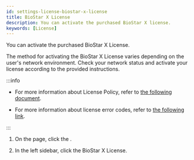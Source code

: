 ```yaml
---
id: settings-license-biostar-x-license
title: BioStar X License
description: You can activate the purchased BioStar X license.
keywords: [License]
---
```


You can activate the purchased <Cmd>BioStar X License</Cmd>.

The method for activating the <Cmd>BioStar X License</Cmd> varies depending on the user's network environment. Check your network status and activate your license according to the provided instructions.

:::info

* For more information about License Policy, refer to [the following document](licensing).

* For more information about license error codes, refer to [the following link](https://reprisesoftware.com/docs/isv/appendix/appendix-b-rlm-status-values.html).

:::

1. On the <Cmd sid='shell.header.launcher' /> page, click the <Cmd sid='shell.header.setting' />.

1. In the left sidebar, click the <Cmd>BioStar X License</Cmd>.


<DocumentA />